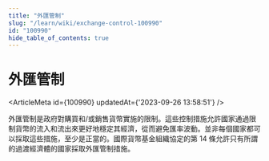 ```yaml
---
title: "外匯管制"
slug: "/learn/wiki/exchange-control-100990"
id: "100990"
hide_table_of_contents: true
---
```



# 外匯管制

<ArticleMeta id={100990} updatedAt={'2023-09-26 13:58:51'} />
<div className='border-solid border-b border-t-0 my-4 border-[var(--ifm-color-gray-300)]' />

外匯管制是政府對購買和/或銷售貨幣實施的限制。這些控制措施允許國家通過限制貨幣的流入和流出來更好地穩定其經濟，從而避免匯率波動。並非每個國家都可以採取這些措施，至少是正當的。國際貨幣基金組織協定的第 14 條允許只有所謂的過渡經濟體的國家採取外匯管制措施。
